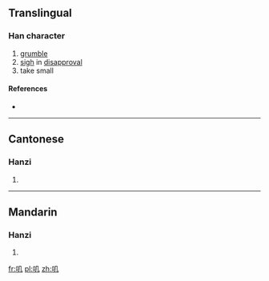 {{also|嘰}}
==Translingual==

===Han character===
{{Han char|rn=30|rad=口|as=02|sn=5|four=|canj=口竹弓 (RHN)|ids=⿰[[口]][[几]]}}

# [[grumble]]
# [[sigh]] in [[disapproval]]
# take small

====References====
* {{Han ref|kx=0173.060|hdz=10572.040|uh=53FD|ud=21501}}

----

==Cantonese==

===Hanzi===
{{yue-hanzi|jyut=|y=gei1|tra=嘰}}

# {{defn|lang=yue|sort=口02}}

----

==Mandarin==

===Hanzi===
{{cmn-hanzi|tra=嘰|pin=[[jī]] ([[ji1]])|wg=chi<sup>1</sup>}}

# {{defn|lang=cmn|sort=口02}}

[[fr:叽]]
[[pl:叽]]
[[zh:叽]]